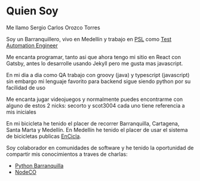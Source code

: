 
# Quien Soy

Me llamo Sergio Carlos Orozco Torres

Soy un Barranquillero, vivo en Medellín y
trabajo en [PSL](https://www.psl.com.co/) como
[Test Automation Engineer](https://www.psl.com.co/empleo/test-automation-engineer)

Me encanta programar, tanto asi que ahora tengo mi sitio en React con Gatsby,
antes lo desarrolle usando Jekyll pero me gusta mas javascript.

En mi dia a dia como QA trabajo con groovy (java) y typescript (javascript)
sin embargo mi lenguaje favorito para backend sigue siendo python por su facilidad de uso

Me encanta jugar videojuegos y normalmente puedes encontrarme con alguno de estos 2 nicks:
secorto y scot3004 cada uno tiene referencia a mis iniciales

En mi bicicleta he tenido el placer de recorrer Barranquilla, Cartagena, Santa Marta y Medellín.
En Medellín he tenido el placer de usar el sistema de bicicletas publicas [EnCicla](http://www.encicla.gov.co/).

Soy colaborador en comunidades de software y he tenido la oportunidad de compartir mis conocimientos a traves de charlas:

- [Python Barranquilla](https://pybaq.co/)
- [NodeCO](https://www.meetup.com/es-ES/node_co/)

<Timeline data={timelineData} />
